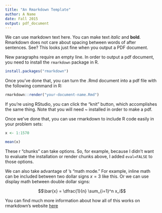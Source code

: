 ```yaml
---
title: "An Rmarkdown Template"
author: A Name
date: Fall 2015
output: pdf_document
---
```


We can use markdown text here. You can make text *italic* and
**bold**. Rmarkdown does not care about spacing between words of after
sentences.                  See? This looks just       fine when you
output a PDF document.

New paragraphs require an empty line. In order to output a pdf
document, you need to install the `rmarkdown` package in R.

```r
install.packages("rmarkdown")
```

Once you've done that, you can turn the .Rmd document into a pdf file
with the following command in R:

```r
rmarkdown::render("your-document-name.Rmd")
```

If you're using RStudio, you can click the "knit" button, which
accomplishes the same thing. Note that you will need \LaTeX~ installed
in order to make a pdf.

Once we've done that, you can use rmarkdown to include R code easily
in your problem sets: 

```r
x <- 1:1570

mean(x)
```

These r "chunks" can take options. So, for example, because I didn't
want to evaluate the installation or render chunks above, I added
`eval=FALSE` to those options.

We can also take advantage of \LaTeX 's "math mode." For example,
inline math can be included between two dollar signs $x=3$ like
this. Or we can use display math between double dollar signs:

$$\bar{x} = \dfrac{1}{n} \sum_{i=1}^n x_i$$

You can find much more information about how all of this works on
rmarkdown's website [here](http://rmarkdown.rstudio.com/)
